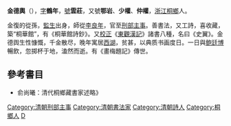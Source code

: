 '''金德輿'''（{{bd|1750年||1800年|catIdx=J金}}），[[表字|字]]'''鶴年'''，[[號|號]]'''雲莊'''，又號'''鄂岩'''、'''少權'''、'''仲權'''，[[浙江|浙江]][[桐鄉|桐鄉]]人。

金復的從孫，[[監生|監生]]出身，師從[[李良年|李良年]]，官至[[刑部|刑部]][[主事|主事]]。善書法，又工詩，喜收藏，築“桐華館”，有《桐華館詩鈔》。又[[校對|校正]]《[[東觀漢記|東觀漢記]]》諸書八種，名曰《史翼》。金德舆生性慷慨，千金散尽，晚年寓居[[西湖|西湖]]，贫甚，以典质书画度日。一日與[[鲍廷博|鲍廷博]]暢飲，忽掷杯于地，溘然而逝。有《畫梅題記》傳世。

==參考書目==
*俞尚曦：清代桐鄉藏書家述略》
{{DEFAULTSORT:Jin金}}

[[Category:清朝刑部主事|Category:清朝刑部主事]]
[[Category:清朝書法家|Category:清朝書法家]]
[[Category:清朝詩人|Category:清朝詩人]]
[[Category:桐鄉人|Category:桐鄉人]]
[[Category:金姓|D]]